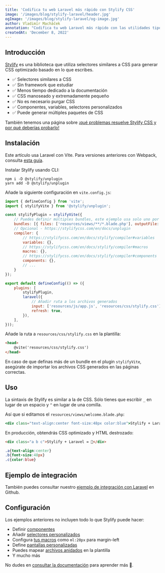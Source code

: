 ```yaml
---
title: 'Codifica tu web Laravel más rápido con Stylify CSS'
image: '/images/blog/stylify-laravel/header.jpg'
ogImage: '/images/blog/stylify-laravel/og-image.jpg'
author: Vladimír Macháček
annotation: "Codifica tu web Laravel más rápido con las utilidades tipo CSS de Stylify. No estudies el framework CSS. Céntrate en codificar"
createdAt: 'December 8, 2022'
---
```


## Introducción
[Stylify](/) es una biblioteca que utiliza selectores similares a CSS para generar CSS optimizado basado en lo que escribes.

- ✅ Selectores similares a CSS
- ✅ Sin framework que estudiar
- ✅ Menos tiempo dedicado a la documentación
- ✅ CSS manoseado y extremadamente pequeño
- ✅ No es necesario purgar CSS
- ✅ Componentes, variables, selectores personalizados
- ✅ Puede generar múltiples paquetes de CSS

También tenemos una página sobre [¡qué problemas resuelve Stylify CSS y por qué deberías probarlo!](/es/docs/get-started/why-stylify-css)


## Instalación
Este artículo usa Laravel con Vite. Para versiones anteriores con Webpack, consulta [esta guía](/es/docs/integrations/laravel#for-older-vesions-of-laravel-with-webpack).

Instalar Stylify usando CLI:
```
npm i -D @stylify/unplugin
yarn add -D @stylify/unplugin
```

Añade la siguiente configuración en `vite.config.js`:
```javascript
import { defineConfig } from 'vite';
import { stylifyVite } from '@stylify/unplugin';

const stylifyPlugin = stylifyVite({
	// Puedes definir múltiples bundles, este ejemplo usa solo uno por simplicidad
	bundles: [{ files: ['resources/views/**/*.blade.php'], outputFile: 'resources/css/stylify.css' }],
	// Opcional - https://stylifycss.com/en/docs/unplugin
	compiler: {
		// https://stylifycss.com/en/docs/stylify/compiler#variables
		variables: {},
		// https://stylifycss.com/en/docs/stylify/compiler#macros
		macros: {},
		// https://stylifycss.com/en/docs/stylify/compiler#components
		components: {},
		// ...
	}
});

export default defineConfig(() => ({
	plugins: [
		stylifyPlugin,
		laravel({
			// Añadir ruta a los archivos generados
			input: ['resources/js/app.js', 'resources/css/stylify.css'],
			refresh: true,
		}),
	],
}));
```

Añade la ruta a `resources/css/stylify.css` en la plantilla:

```html
<head>
	@vite('resources/css/stylify.css')
</head>
```

En caso de que definas más de un bundle en el plugin `stylifyVite`, asegúrate de importar los archivos CSS generados en las páginas correctas.

## Uso
La sintaxis de Stylify es similar a la de CSS. Sólo tienes que escribir `_` en lugar de un espacio y `^` en lugar de una comilla.

Así que si editamos el `resources/views/welcome.blade.php`:
```jsx
<div class="text-align:center font-size:48px color:blue">Stylify + Laravel = 🚀</div>
```

En producción, obtendrás CSS optimizado y HTML destrozado:
```html
<div class="a b c">Stylify + Laravel = 🚀</div>
```

```css
.a{text-align:center}
.b{font-size:48px}
.c{color:blue}
```

## Ejemplo de integración
También puedes consultar nuestro <a href="https://github.com/stylify/integrations-examples/tree/master/laravel" target="_blank" rel="noopener">ejemplo de integración con Laravel</a> en Github.

## Configuración
Los ejemplos anteriores no incluyen todo lo que Stylify puede hacer:
- Definir [componentes](/es/docs/stylify/compiler#components)
- Añadir [selectores personalizados](/es/docs/stylify/compiler#customselectors)
- Configura [tus macros](/es/docs/stylify/compiler#macros) como `ml:20px` para margin-left
- Define [pantallas personalizadas](/es/docs/stylify/compiler#screens)
- Puedes mapear [archivos anidados](/es/docs/bundler#files-content-option) en la plantilla
- Y mucho más

No dudes en [consultar la documentación](/es/docs/get-started) para aprender más 💎.
